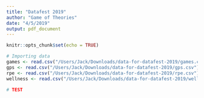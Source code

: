 ```yaml
---
title: "Datafest 2019"
author: "Game of Theories"
date: "4/5/2019"
output: pdf_document
---
```


```r
knitr::opts_chunk$set(echo = TRUE)
```

```r
# Importing data
games <- read.csv("/Users/Jack/Downloads/data-for-datafest-2019/games.csv")
gps <- read.csv("/Users/Jack/Downloads/data-for-datafest-2019/gps.csv")
rpe <- read.csv("/Users/Jack/Downloads/data-for-datafest-2019/rpe.csv")
wellness <- read.csv("/Users/Jack/Downloads/data-for-datafest-2019/wellness.csv")
```

```r
# TEST
```

